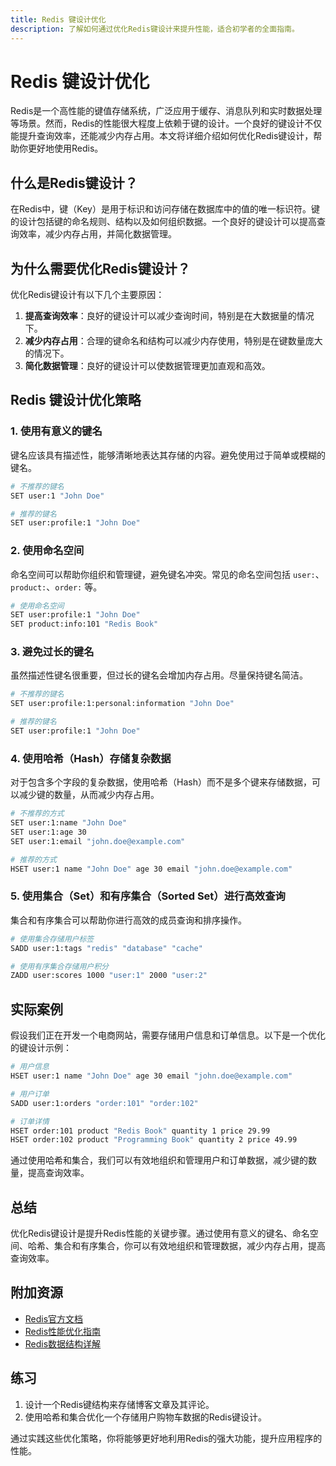 ```yaml
---
title: Redis 键设计优化
description: 了解如何通过优化Redis键设计来提升性能，适合初学者的全面指南。
---
```


# Redis 键设计优化

Redis是一个高性能的键值存储系统，广泛应用于缓存、消息队列和实时数据处理等场景。然而，Redis的性能很大程度上依赖于键的设计。一个良好的键设计不仅能提升查询效率，还能减少内存占用。本文将详细介绍如何优化Redis键设计，帮助你更好地使用Redis。

## 什么是Redis键设计？

在Redis中，键（Key）是用于标识和访问存储在数据库中的值的唯一标识符。键的设计包括键的命名规则、结构以及如何组织数据。一个良好的键设计可以提高查询效率，减少内存占用，并简化数据管理。

## 为什么需要优化Redis键设计？

优化Redis键设计有以下几个主要原因：

1. **提高查询效率**：良好的键设计可以减少查询时间，特别是在大数据量的情况下。
2. **减少内存占用**：合理的键命名和结构可以减少内存使用，特别是在键数量庞大的情况下。
3. **简化数据管理**：良好的键设计可以使数据管理更加直观和高效。

## Redis 键设计优化策略

### 1. 使用有意义的键名

键名应该具有描述性，能够清晰地表达其存储的内容。避免使用过于简单或模糊的键名。

```bash
# 不推荐的键名
SET user:1 "John Doe"

# 推荐的键名
SET user:profile:1 "John Doe"
```

### 2. 使用命名空间

命名空间可以帮助你组织和管理键，避免键名冲突。常见的命名空间包括 `user:`、`product:`、`order:` 等。

```bash
# 使用命名空间
SET user:profile:1 "John Doe"
SET product:info:101 "Redis Book"
```

### 3. 避免过长的键名

虽然描述性键名很重要，但过长的键名会增加内存占用。尽量保持键名简洁。

```bash
# 不推荐的键名
SET user:profile:1:personal:information "John Doe"

# 推荐的键名
SET user:profile:1 "John Doe"
```

### 4. 使用哈希（Hash）存储复杂数据

对于包含多个字段的复杂数据，使用哈希（Hash）而不是多个键来存储数据，可以减少键的数量，从而减少内存占用。

```bash
# 不推荐的方式
SET user:1:name "John Doe"
SET user:1:age 30
SET user:1:email "john.doe@example.com"

# 推荐的方式
HSET user:1 name "John Doe" age 30 email "john.doe@example.com"
```

### 5. 使用集合（Set）和有序集合（Sorted Set）进行高效查询

集合和有序集合可以帮助你进行高效的成员查询和排序操作。

```bash
# 使用集合存储用户标签
SADD user:1:tags "redis" "database" "cache"

# 使用有序集合存储用户积分
ZADD user:scores 1000 "user:1" 2000 "user:2"
```

## 实际案例

假设我们正在开发一个电商网站，需要存储用户信息和订单信息。以下是一个优化的键设计示例：

```bash
# 用户信息
HSET user:1 name "John Doe" age 30 email "john.doe@example.com"

# 用户订单
SADD user:1:orders "order:101" "order:102"

# 订单详情
HSET order:101 product "Redis Book" quantity 1 price 29.99
HSET order:102 product "Programming Book" quantity 2 price 49.99
```

通过使用哈希和集合，我们可以有效地组织和管理用户和订单数据，减少键的数量，提高查询效率。

## 总结

优化Redis键设计是提升Redis性能的关键步骤。通过使用有意义的键名、命名空间、哈希、集合和有序集合，你可以有效地组织和管理数据，减少内存占用，提高查询效率。

## 附加资源

- [Redis官方文档](https://redis.io/documentation)
- [Redis性能优化指南](https://redis.io/topics/performance)
- [Redis数据结构详解](https://redis.io/topics/data-types)

## 练习

1. 设计一个Redis键结构来存储博客文章及其评论。
2. 使用哈希和集合优化一个存储用户购物车数据的Redis键设计。

通过实践这些优化策略，你将能够更好地利用Redis的强大功能，提升应用程序的性能。